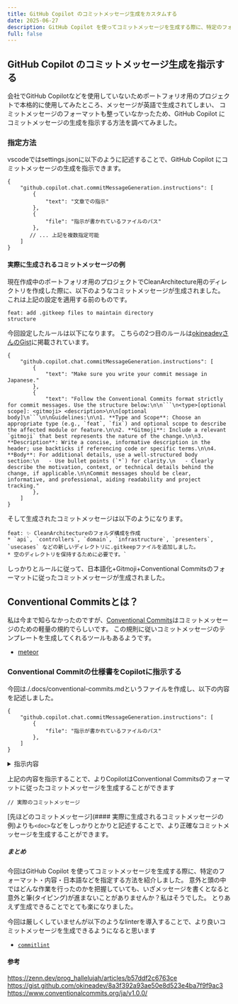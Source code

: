 ```yaml
---
title: GitHub Copilot のコミットメッセージ生成をカスタムする
date: 2025-06-27
description: GitHub Copilot を使ってコミットメッセージを生成する際に、特定のフォーマット・内容・日本語などを指定する方法を紹介します。
full: false
---
```


## GitHub Copilot のコミットメッセージ生成を指示する
会社でGitHub Copilotなどを使用していないためポートフォリオ用のプロジェクトで本格的に使用してみたところ、メッセージが英語で生成されてしまい、
コミットメッセージのフォーマットも整っていなかったため、GitHub Copilot にコミットメッセージの生成を指示する方法を調べてみました。

### 指定方法
vscodeではsettings.jsonに以下のように記述することで、GitHub Copilot にコミットメッセージの生成を指示できます。

```jsonc
{
    "github.copilot.chat.commitMessageGeneration.instructions": [
        {
            "text": "文章での指示"
        },
        {
            "file": "指示が書かれているファイルのパス"
        },
       // ... 上記を複数指定可能
    ]
}
```

#### 実際に生成されるコミットメッセージの例

現在作成中のポートフォリオ用のプロジェクトでCleanArchitecture用のディレクトリを作成した際に、以下のようなコミットメッセージが生成されました。
これは上記の設定を適用する前のものです。

```text
feat: add .gitkeep files to maintain directory
structure
```

今回設定したルールは以下になります。
こちらの2つ目のルールは[okineadevさんのGist](https://gist.github.com/okineadev/8a3f392a93ae50e8d523e4ba7f9f9ac3)に掲載されています。
```jsonc
{
    "github.copilot.chat.commitMessageGeneration.instructions": [
        {
            "text": "Make sure you write your commit message in Japanese."
        },
        {
            "text": "Follow the Conventional Commits format strictly for commit messages. Use the structure below:\n\n```\n<type>[optional scope]: <gitmoji> <description>\n\n[optional body]\n```\n\nGuidelines:\n\n1. **Type and Scope**: Choose an appropriate type (e.g., `feat`, `fix`) and optional scope to describe the affected module or feature.\n\n2. **Gitmoji**: Include a relevant `gitmoji` that best represents the nature of the change.\n\n3. **Description**: Write a concise, informative description in the header; use backticks if referencing code or specific terms.\n\n4. **Body**: For additional details, use a well-structured body section:\n   - Use bullet points (`*`) for clarity.\n   - Clearly describe the motivation, context, or technical details behind the change, if applicable.\n\nCommit messages should be clear, informative, and professional, aiding readability and project tracking."
        },
    ]
}
```

そして生成されたコミットメッセージは以下のようになります。

```text
feat: ✨ CleanArchitectureのフォルダ構成を作成
* `api`, `controllers`, `domain`, `infrastructure`, `presenters`, `usecases` などの新しいディレクトリに.gitkeepファイルを追加しました。
* 空のディレクトリを保持するために必要です。`
```

しっかりとルールに従って、日本語化+Gitmoji+Conventional Commitsのフォーマットに従ったコミットメッセージが生成されました。


## Conventional Commitsとは？
私は今まで知らなかったのですが、[Conventional Commits](https://www.conventionalcommits.org/)はコミットメッセージのための軽量の規約でらしいです。
この規則に従いコミットメッセージのテンプレートを生成してくれるツールもあるようです。

- [meteor](https://github.com/stefanlogue/meteor?tab=readme-ov-file)

### Conventional Commitの仕様書をCopilotに指示する
今回は./.docs/conventional-commits.mdというファイルを作成し、以下の内容を記述しました。

```jsonc
{
    "github.copilot.chat.commitMessageGeneration.instructions": [
        {
            "file": "指示が書かれているファイルのパス"
        },
    ]
}
```

<details>

<summary>指示内容</summary>
# Conventional Commits Usage Guide

> 📘 This document includes material from the [Conventional Commits v1.0.0 Specification](https://www.conventionalcommits.org/en/v1.0.0/), licensed under [Creative Commons Attribution 3.0 International (CC BY 3.0)](https://creativecommons.org/licenses/by/3.0/).  
> Copyright © The Conventional Commits Specification Authors.

---

## ✍️ Commit Message Format

```

<type>(<scope>)\<optional !>: <description>

\[optional body]

\[optional footer(s)]

````

- The message must start with a **type** (`feat`, `fix`, `docs`, etc.).
- A **scope** may be included in parentheses.
- If the commit includes a breaking change, **`!`** must be added before the colon.
- A **description** must follow after a colon and a space.

---

## ✅ Examples

### Basic Feature and Fix

```text
feat(login): add support for OAuth2

fix(parser): handle null inputs correctly
````

### With Body

```text
feat(profile): allow avatar image uploads

This adds support for uploading avatar images using multipart/form-data.
Thumbnails are generated automatically using sharp.
```

### With Footer

```text
fix(auth): reject expired tokens

Tokens are now checked for expiration during validation.

Closes: #42
```

### Breaking Change (in header)

```text
refactor(api)!: drop support for legacy v1 endpoints

BREAKING CHANGE: API clients must now use the v2 endpoints.
```

### Breaking Change (footer only)

```text
chore(deps): update express to v5

BREAKING CHANGE: Express 5 no longer supports middleware chaining via `next('route')`.
```

---

## 📌 Common `type` Values

| Type       | Meaning                       |
| ---------- | ----------------------------- |
| `feat`     | A new feature                 |
| `fix`      | A bug fix                     |
| `docs`     | Documentation only changes    |
| `style`    | Code style (formatting, etc.) |
| `refactor` | Code refactoring              |
| `perf`     | Performance improvement       |
| `test`     | Adding or fixing tests        |
| `chore`    | Build process or tool changes |

You may define and use additional types if needed.

---

## 🔗 References

- [Official Specification](https://www.conventionalcommits.org/en/v1.0.0/)
- [RFC 2119 Keywords](https://www.rfc-editor.org/rfc/rfc2119)
- [CC BY 4.0 License](https://creativecommons.org/licenses/by/4.0/)

</details>


上記の内容を指示することで、よりCopilotはConventional Commitsのフォーマットに従ったコミットメッセージを生成することができます

```text
// 実際のコミットメッセージ

```

[先ほどのコミットメッセージ](#### 実際に生成されるコミットメッセージの例)よりも`<doc>`などをしっかりとかりと記述することで、より正確なコミットメッセージを生成することができます。



##### まとめ
今回はGitHub Copilot を使ってコミットメッセージを生成する際に、特定のフォーマット・内容・日本語などを指定する方法を紹介しました。
意外と頭の中ではどんな作業を行ったのかを把握していても、いざメッセージを書くとなると意外と筆(タイピング)が進まないことがありませんか？私はそうでした。
とりあえず生成できることでとても楽になりました。

今回は厳しくしていませんが以下のようなlinterを導入することで、より良いコミットメッセージを生成できるようになると思います

- [`commitlint`](https://github.com/conventional-changelog/commitlint)

#### 参考
https://zenn.dev/prog_hallelujah/articles/b57ddf2c6763ce
https://gist.github.com/okineadev/8a3f392a93ae50e8d523e4ba7f9f9ac3
https://www.conventionalcommits.org/ja/v1.0.0/